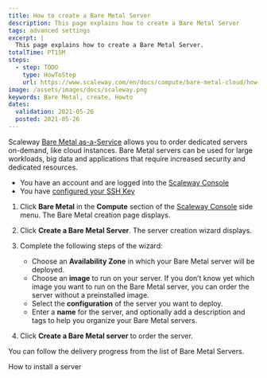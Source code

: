 ```yaml
---
title: How to create a Bare Metal Server
description: This page explains how to create a Bare Metal Server
tags: advanced settings
excerpt: |
  This page explains how to create a Bare Metal Server.
totalTime: PT15M
steps:
  - step: TODO
    type: HowToStep
    url: https://www.scaleway.com/en/docs/compute/bare-metal-cloud/how-to/create-server/
image: /assets/images/docs/scaleway.png
keywords: Bare Metal, create, Howto
dates:
  validation: 2021-05-26
  posted: 2021-05-26
---
```


Scaleway [Bare Metal as-a-Service](https://www.scaleway.com/en/bare-metal-servers/) allows you to order dedicated servers on-demand, like cloud instances. Bare Metal servers can be used for large workloads, big data and applications that require increased security and dedicated resources.

<Message type="requirement">

- You have an account and are logged into the [Scaleway Console](https://console.scaleway.com) 
- You have [configured your SSH Key](/console/my-project/how-to/create-ssh-key)

</Message>

1. Click **Bare Metal** in the **Compute** section of the [Scaleway Console](https://console.scaleway.com) side menu. The Bare Metal creation page displays.

2. Click **Create a Bare Metal Server**. The server creation wizard displays.

   <Lightbox src="assets/scaleway-create-bare-metal.png" alt="" />

3. Complete the following steps of the wizard:

      - Choose an **Availability Zone** in which your Bare Metal server will be deployed.
      - Choose an **image** to run on your server. If you don’t know yet which image you want to run on the Bare Metal server, you can order the server without a preinstalled image.
      - Select the **configuration** of the server you want to deploy.
      - Enter a **name** for the server, and optionally add a description and tags to help you organize your Bare Metal servers.

4. Click **Create a Bare Metal server** to order the server.

You can follow the delivery progress from the list of Bare Metal Servers.

<Navigation title="See Also">
  <NextButton to="/compute/bare-metal-cloud/how-to/install-server">How to install a server</NextButton>
</Navigation>